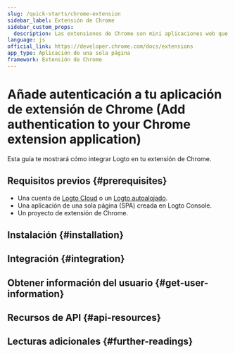 ```yaml
---
slug: /quick-starts/chrome-extension
sidebar_label: Extensión de Chrome
sidebar_custom_props:
  description: Las extensiones de Chrome son mini aplicaciones web que se ejecutan dentro de Google Chrome.
language: js
official_link: https://developer.chrome.com/docs/extensions
app_type: Aplicación de una sola página
framework: Extensión de Chrome
---
```




# Añade autenticación a tu aplicación de extensión de Chrome (Add authentication to your Chrome extension application)

Esta guía te mostrará cómo integrar Logto en tu extensión de Chrome.

<GuideTip />

## Requisitos previos \{#prerequisites}

- Una cuenta de [Logto Cloud](https://cloud.logto.io) o un [Logto autoalojado](/introduction/set-up-logto-oss).
- Una aplicación de una sola página (SPA) creada en Logto Console.
- Un proyecto de extensión de Chrome.

## Instalación \{#installation}

<Installation />

## Integración \{#integration}

<Integration />

## Obtener información del usuario \{#get-user-information}

<GetUserInformation package="@logto/chrome-extension" />

## Recursos de API \{#api-resources}

<ApiResources package="@logto/chrome-extension" />

## Lecturas adicionales \{#further-readings}

<FurtherReadings />
